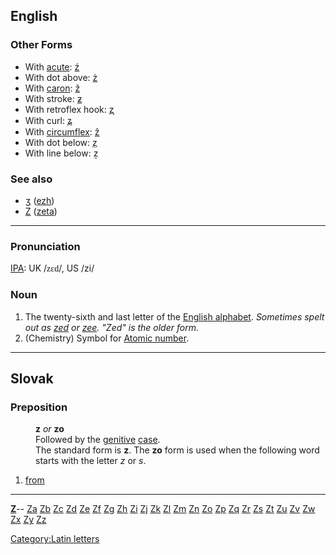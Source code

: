 == English ==

===Other Forms===
*With [[acute]]: [[ź]]
*With dot above: [[ż]]
*With [[caron]]: [[ž]]
*With stroke: [[ƶ]]
*With retroflex hook: [[ʐ]]
*With curl: [[ʑ]]
*With [[circumflex]]: [[ẑ]]
*With dot below: [[ẓ]]
*With line below: [[ẕ]]
===See also===
*[[ʒ]] ([[ezh]])
*[[Ζ]] ([[zeta]])
----

===Pronunciation===
[[IPA]]: UK /<font style="font-family:lucida sans unicode">zɛd</font>/, US /zi/

===Noun===

#The twenty-sixth and last letter of the [[Appendix:English alphabet|English alphabet]].  ''Sometimes spelt out as [[zed]] or [[zee]].  "Zed" is the older form.''
#(Chemistry) Symbol for [[Atomic number]].
----

== Slovak ==
=== Preposition ===
: '''z''' ''or'' '''zo'''
: Followed by the [[genitive]] [[case]].
: The standard form is '''z'''. The '''zo''' form is used when the following word starts with the letter ''z'' or ''s''.
# [[from]]
----
{{msg:indexletters1}} '''[http://wiktionary.org/w/wiki.phtml?title=Special:Allpages&from=Z Z] '''-- [http://wiktionary.org/w/wiki.phtml?title=Special:Allpages&from=Za Za] [http://wiktionary.org/w/wiki.phtml?title=Special:Allpages&from=Zb Zb] [http://wiktionary.org/w/wiki.phtml?title=Special:Allpages&from=Zc Zc] [http://wiktionary.org/w/wiki.phtml?title=Special:Allpages&from=Zd Zd] [http://wiktionary.org/w/wiki.phtml?title=Special:Allpages&from=Ze Ze] [http://wiktionary.org/w/wiki.phtml?title=Special:Allpages&from=Zf Zf] [http://wiktionary.org/w/wiki.phtml?title=Special:Allpages&from=Zg Zg] [http://wiktionary.org/w/wiki.phtml?title=Special:Allpages&from=Zh Zh] [http://wiktionary.org/w/wiki.phtml?title=Special:Allpages&from=Zi Zi] [http://wiktionary.org/w/wiki.phtml?title=Special:Allpages&from=Zj Zj] [http://wiktionary.org/w/wiki.phtml?title=Special:Allpages&from=Zk Zk] [http://wiktionary.org/w/wiki.phtml?title=Special:Allpages&from=Zl Zl] [http://wiktionary.org/w/wiki.phtml?title=Special:Allpages&from=Zm Zm] [http://wiktionary.org/w/wiki.phtml?title=Special:Allpages&from=Zn Zn] [http://wiktionary.org/w/wiki.phtml?title=Special:Allpages&from=Zo Zo] [http://wiktionary.org/w/wiki.phtml?title=Special:Allpages&from=Zp Zp] [http://wiktionary.org/w/wiki.phtml?title=Special:Allpages&from=Zq Zq] [http://wiktionary.org/w/wiki.phtml?title=Special:Allpages&from=Zr Zr] [http://wiktionary.org/w/wiki.phtml?title=Special:Allpages&from=Zs Zs] [http://wiktionary.org/w/wiki.phtml?title=Special:Allpages&from=Zt Zt] [http://wiktionary.org/w/wiki.phtml?title=Special:Allpages&from=Zu Zu] [http://wiktionary.org/w/wiki.phtml?title=Special:Allpages&from=Zv Zv] [http://wiktionary.org/w/wiki.phtml?title=Special:Allpages&from=Zw Zw] [http://wiktionary.org/w/wiki.phtml?title=Special:Allpages&from=Zx Zx] [http://wiktionary.org/w/wiki.phtml?title=Special:Allpages&from=Zy Zy] [http://wiktionary.org/w/wiki.phtml?title=Special:Allpages&from=Zz Zz] <br>
{{msg:indexletters2}}
[[Category:Latin letters]]